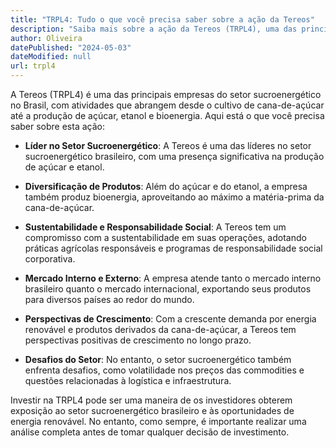 ```yaml
---
title: "TRPL4: Tudo o que você precisa saber sobre a ação da Tereos"
description: "Saiba mais sobre a ação da Tereos (TRPL4), uma das principais empresas do setor sucroenergético no Brasil."
author: Oliveira
datePublished: "2024-05-03"
dateModified: null
url: trpl4
---
```


A Tereos (TRPL4) é uma das principais empresas do setor sucroenergético no Brasil, com atividades que abrangem desde o cultivo de cana-de-açúcar até a produção de açúcar, etanol e bioenergia. Aqui está o que você precisa saber sobre esta ação:

- **Líder no Setor Sucroenergético**: A Tereos é uma das líderes no setor sucroenergético brasileiro, com uma presença significativa na produção de açúcar e etanol.

- **Diversificação de Produtos**: Além do açúcar e do etanol, a empresa também produz bioenergia, aproveitando ao máximo a matéria-prima da cana-de-açúcar.

- **Sustentabilidade e Responsabilidade Social**: A Tereos tem um compromisso com a sustentabilidade em suas operações, adotando práticas agrícolas responsáveis e programas de responsabilidade social corporativa.

- **Mercado Interno e Externo**: A empresa atende tanto o mercado interno brasileiro quanto o mercado internacional, exportando seus produtos para diversos países ao redor do mundo.

- **Perspectivas de Crescimento**: Com a crescente demanda por energia renovável e produtos derivados da cana-de-açúcar, a Tereos tem perspectivas positivas de crescimento no longo prazo.

- **Desafios do Setor**: No entanto, o setor sucroenergético também enfrenta desafios, como volatilidade nos preços das commodities e questões relacionadas à logística e infraestrutura.

Investir na TRPL4 pode ser uma maneira de os investidores obterem exposição ao setor sucroenergético brasileiro e às oportunidades de energia renovável. No entanto, como sempre, é importante realizar uma análise completa antes de tomar qualquer decisão de investimento.
